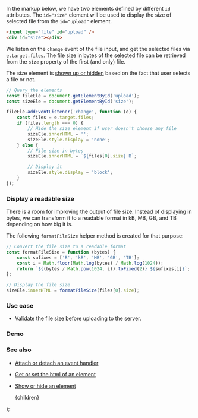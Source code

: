 
In the markup below, we have two elements defined by different `id` attributes.
The `id="size"` element will be used to display the size of selected file from the `id="upload"` element.

```html
<input type="file" id="upload" />
<div id="size"></div>
```

We listen on the `change` event of the file input, and get the selected files via `e.target.files`.
The file size in bytes of the selected file can be retrieved from the `size` property of the first (and only) file.

The size element is [shown up or hidden](/show-or-hide-an-element) based on the fact that user selects a file or not.

```js
// Query the elements
const fileEle = document.getElementById('upload');
const sizeEle = document.getElementById('size');

fileEle.addEventListener('change', function (e) {
    const files = e.target.files;
    if (files.length === 0) {
        // Hide the size element if user doesn't choose any file
        sizeEle.innerHTML = '';
        sizeEle.style.display = 'none';
    } else {
        // File size in bytes
        sizeEle.innerHTML = `${files[0].size} B`;

        // Display it
        sizeEle.style.display = 'block';
    }
});
```

### Display a readable size

There is a room for improving the output of file size. Instead of displaying in bytes, we can transform it to a readable format in kB, MB, GB, and TB depending on how big it is.

The following `formatFileSize` helper method is created for that purpose:

```js
// Convert the file size to a readable format
const formatFileSize = function (bytes) {
    const sufixes = ['B', 'kB', 'MB', 'GB', 'TB'];
    const i = Math.floor(Math.log(bytes) / Math.log(1024));
    return `${(bytes / Math.pow(1024, i)).toFixed(2)} ${sufixes[i]}`;
};

// Display the file size
sizeEle.innerHTML = formatFileSize(files[0].size);
```

### Use case

-   Validate the file size before uploading to the server.

### Demo

<Demo title="Get size of the selected file" url="/demo/get-size-of-the-selected-file/index.html" />

### See also

-   [Attach or detach an event handler](/attach-or-detach-an-event-handler)
-   [Get or set the html of an element](/get-or-set-the-html-of-an-element)
-   [Show or hide an element](/show-or-hide-an-element)

    <PostLayout keywords="" title="Get size of the selected file">
        {children}
    </PostLayout>
);
